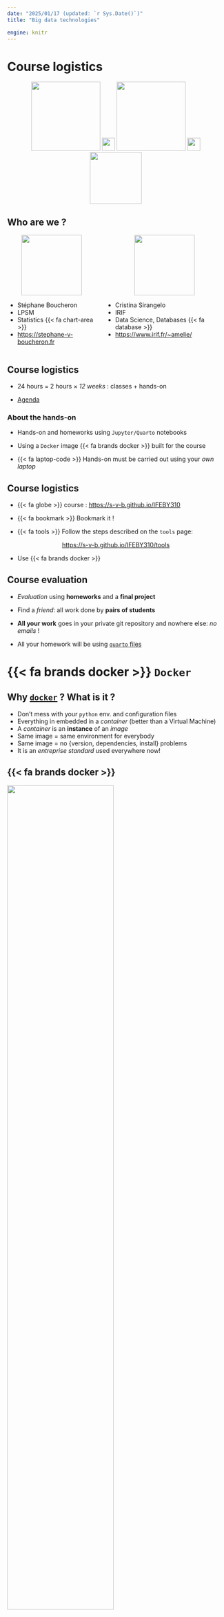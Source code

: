 ```yaml
---
date: "2025/01/17 (updated: `r Sys.Date()`)"
title: "Big data technologies"

engine: knitr
---
```






#  Course logistics {background-color="#1c191c"}

<center>
    <img src="/images/lpsm.png" style="height: 160px;" />
    <img src="" style="width: 30px;" />
    <img src="" style="width: 160px;" />
    <img src="" style="width: 30px;" />
    <img src="/images/uparis.png" style="height: 120px;" />
</center>



##  Who are we ?

::: {.columns}

::: {.column}

<center>
<img src="/images/stephaneb.jpg" style="height:140px;" />
</center>

- Stéphane Boucheron
- LPSM
- Statistics {{< fa chart-area >}}
- [https://stephane-v-boucheron.fr](https://stephane-v-boucheron.fr)


:::


::: {.column}

<center>
<img src="/images/cristina.jpeg" style="height: 140px;" />
</center>


- Cristina Sirangelo
- IRIF
- Data Science, Databases {{< fa database >}}
- [https://www.irif.fr/~amelie/](https://www.irif.fr/~cristina/)

:::

:::

##  Course logistics

- 24 hours = 2 hours $\times$ *12 weeks* : classes + hands-on

- [Agenda](https://edt.math.univ-paris-diderot.fr/#/parcours/mathinfo/m1)


### About the hands-on

- Hands-on and homeworks using  `Jupyter/Quarto` notebooks
  
- Using a `Docker` image {{< fa brands docker >}} built for the course

- {{< fa laptop-code >}} Hands-on must be carried out using your *own laptop*



##  Course logistics

- {{< fa globe >}} course : [https://s-v-b.github.io/IFEBY310](https://s-v-b.github.io/IFEBY310)

- {{< fa bookmark >}} Bookmark it !

- {{< fa tools >}} Follow the steps described on the `tools` page:

<center>
[https://s-v-b.github.io/IFEBY310/tools](https://s-v-b.github.io/IFEBY310/tools)
</center>

- Use {{< fa brands docker >}} 

##  Course evaluation

- *Evaluation* using **homeworks** and a **final project**

- Find a *friend*: all work done by **pairs of students**

- **All your work** goes in your private git repository and nowhere else: *no emails* !

- All your homework will be using [`quarto` files](https://quarto.org)

#  {{< fa brands docker >}} `Docker`   {background-color="#1c191c"}


##  Why [`docker`](https://www.docker.com) ? What is it ?

- Don't mess with your `python` env. and configuration files
- Everything in embedded in a *container* (better than a Virtual Machine)
- A *container* is an **instance** of an *image*
- Same image = same environment for everybody 
- Same image = no {version, dependencies, install} problems
- It is an *entreprise standard* used everywhere now!

## {{< fa brands docker >}}

<img src="/images/containers.png" style="width: 70%;" />

## {{< fa brands docker >}}

<img src="/images/python_environment.png" style="width: 75%;" />



## {{< fa brands docker >}} `docker`

- Have a look at [https://s-v-b.github.io/IFEBY310/tools](https://s-v-b.github.io/IFEBY310/tools)

- Have a look at the `Dockerfile` to explain a little bit how the image is built

- Perform a quick demo on how to use the `docker` image


::: {.callout-note}

### And that's it for logistics !

:::



#  Big data  {background-color="#1c191c"}


##  Big data

- *Moore's Law*: *computing power* **doubled** every two years between 1975 and 2012

- Nowadays, **less** than two years and a half

- *Rapid growth of datasets*: **internet activity**, social networks, genomics, physics, censor networks, IOT, ...

- *Data size trends*: **doubles every year** according to [IDC executive summary](https://www.emc.com/leadership/digital-universe/2014iview/executive-summary.htm)

- *Data deluge*: Today, data is growing faster than computing power


##  Question  {{< fa brain >}}

- How do we **catch up** to **process the data deluge** and to **learn from it** ?



##  Order of magnitudes

#### bit

A *bit* is a value of either a 1 or 0 (on or off)

#### byte (B)

A *byte* is made of 8 bits

- 1 character, e.g., "a", is one byte

#### Kilobyte (KB)

A kilobyte is $1024 =2^{10}$ bytes

- **2** or **3** paragraphs of ASCII text



##  Some more comparisons

#### Megabyte (MB)

A megabyte is $1 048 576=2^{20}$ B or $1 024$ KB

- **873** pages of plain text
- **4** books (200 pages or 240 000 characters)

#### Gigabyte (GB)

A gigabyte is $1 073 741 824=2^{30}$ B, $1 024$ MB or $1 048 576$ KB

- **894 784** pages of plain text (1 200 characters)
- **4 473** books (200 pages or 240 000 characters)
- **640** web pages (with 1.6 MB average file size)
- **341** digital pictures (with 3 MB average file size)
- **256** MP3 audio files (with 4 MB average file size)
- **1,5** 650 MB CD



##  Even more

#### Terabyte (TB)

A terabyte is $1 099 511 627 776=2^{40}$ B, **1 024** GB  or **1 048 576** MB.

- **916 259 689** pages of plain text (1 200 characters)
- **4 581 298** books (200 pages or 240 000 characters)
- **655 360** web pages (with 1.6 MB average file size)
- **349 525** digital pictures (with 3 MB average file size)
- **262 144** MP3 audio files (with 4 MB average file size)
- **1 613** 650 MB CD's
- **233** 4.38 GB DVDs
- **40** 25 GB Blu-ray discs



##  The deluge  {.smaller}

### Petabyte (PB)

A petabyte is **1 024** TB, **1 048 576** GB or **1 073 741 824** MB

$$1125899906842624 = 2^{50} \quad\text{Bytes}$$

- **938 249 922 368** pages of plain text (1 200 characters)
- **4 691 249 611** books (200 pages or 240 000 characters)
- **671 088 640** web pages (with 1.6 MB average file size)
- **357 913 941** digital pictures (with 3 MB average file size)
- **268 435 456** MP3 audio files (with 4 MB average file size)
- **1 651 910** 650 MB CD's
- **239 400** 4.38 GB DVDs
- **41 943** 25 GB Blu-ray discs

### Exabyte, etc.

- 1 EB = 1 exabyte = 1 024 PB
- 1 ZB = 1 zettabyte = 1 024 EB



##  Some figures

You have every *single second*^[[https://www.internetlivestats.com](https://www.internetlivestats.com)]:

- At least **8,000 tweets** sent

- **900+ photos** posted on **Instagram**

- **Thousands of Skype calls** made

- Over **70,000 Google searches** performed

- Around **80,000 YouTube videos** viewed

- Over **2 million emails** sent





##  Some figures

There are^[[https://www.worldwidewebsize.com](https://www.worldwidewebsize.com)]:

- *5 billion web pages* as of mid-2019 (indexed web)

and we expected^[Cisco's Visual Networking Index]:

- *4.8 ZB* of annual IP traffic in 2022

Note that

- **1** ZB $\approx$ **36 000** years of HD video
- Netflix's **entire catalog** is $\approx$ **3.5 years** of HD video


  





##  Some figures

More figures :

- **facebook** daily logs: **60TB**

- **1000 genomes** project: **200TB**

- Google web index: **10+ PB**

- Cost of **1TB** of storage: **~$35**

- Time to read **1TB** from disk: **3 hours** if **100MB/s**

<!-- ### Let's give some *latencies* now -->



##  Latency numbers  {.smaller}

| Memory type                        | Latency(ns)      | Latency(us) | (ms)   |                             |
|:---------------------------------|---------------:|----------:|-----:|:--------------------------|
| L1 cache reference                 |           0.5 ns |             |        |                             |  
| L2 cache reference                 |           7   ns |             |        | 14x L1 cache                |
| Main memory reference              |         100   ns |             |        | 20x L2, 200x L1             |
| Compress 1K bytes with Zippy/Snappy|       3,000   ns |        3 us |        |                             |
| Send 1K bytes over 1 Gbps network  |      10,000   ns |       10 us |        |                             |
| Read 4K randomly from SSD*         |     150,000   ns |      150 us |        | ~1GB/sec SSD                |
| Read 1 MB sequentially from memory |     250,000   ns |      250 us |        |                             |
| Round trip within same datacenter  |     500,000   ns |      500 us |        |                             |
| Read 1 MB sequentially from SSD*   |   1,000,000   ns |    1,000 us |   1 ms | ~1GB/sec SSD, 4X memory     |
| Disk seek                          |  10,000,000   ns |   10,000 us |  10 ms | 20x datacenter roundtrip    |
| Read 1 MB sequentially from disk   |  20,000,000   ns |   20,000 us |  20 ms | 80x memory, 20x SSD         |
| Send packet US -> Europe -> US     | 150,000,000   ns |  150,000 us | 150 ms | 600x memory                 |



## 


```.bash
traceroute to mathscinet.ams.org (104.238.176.204), 64 hops max
  1   192.168.10.1  3,149ms  1,532ms  1,216ms 
  2   192.168.0.254  1,623ms  1,397ms  1,309ms 
  3   78.196.1.254  2,571ms  2,120ms  2,371ms 
  4   78.255.140.126  2,813ms  2,621ms  2,200ms 
  5   78.254.243.86  2,626ms  2,528ms  2,517ms 
  6   78.254.253.42  2,517ms  4,129ms  2,671ms 
  7   78.254.242.54  2,535ms  2,258ms  2,350ms 
  8   *  *  * 
  9   195.66.224.191  12,231ms  11,718ms  12,486ms 
 10   *  *  * 
 11   63.218.14.58  26,213ms  19,264ms  18,949ms 
 12   63.218.231.106  29,135ms  22,078ms  17,954ms
```


##  Latency numbers

- Reading 1MB from **disk** = **100 x** reading 1MB from **memory**

- Sending packet from **US to Europe to US** = **1 000 000 x** main memory reference

### General tendency

True in general, not always:

- memory operations : *fastest*

- disk operations : *slow*

- network operations : *slowest*



##  Latency numbers ^[https://www.eecs.berkeley.edu/~rcs/research/interactive_latency.html](https://www.eecs.berkeley.edu/~rcs/research/interactive_latency.html)

<center>
  <img src="/images/latency_numbers.png" style="width: 100%;" />
</center>



##  Latency numbers for mortals {.smaller}

Multiply all durations by a billion $10^9$


| Memory type                        | Latency      | Human duration                                        |
|:---------------------------------|-----------:|----------------------------------------------------:|
| L1 cache reference                 | 0.5 s        | One heart beat (0.5 s)                                |
| L2 cache reference                 | 7 s          | Long yawn                                             | 
| Main memory reference              | 100 s        | Brushing your teeth                                   |
| Send 2K bytes over 1 Gbps network  | 5.5 hr       | From lunch to end of work day                         | 
| SSD random read                    | 1.7 days     | A normal weekend                                      | 
| Read 1 MB sequentially from memory | 2.9 days     | A long weekend                                        |
| Round trip within same datacenter  | 5.8 days     | A medium vacation                                     | 
| Read 1 MB sequentially from SSD    | 11.6 days    | Waiting for almost 2 weeks for a delivery             |
| Disk seek                          | 16.5 weeks   | A semester in university                              |
| Read 1 MB sequentially from disk   | 7.8 months   | Almost producing a new human being                    | 
| Send packet US -> Europe -> US     | 4.8 years    | Average time it takes to complete a bachelor's degree | 



#  Challenges  {background-color="#1c191c"}



##  Challenges with big datasets


- Large data *don't fit* on a **single** hard-drive

- **One** large (and expensive) machine *can't process or store* **all** the data

- For **computations** how do we *stream data* from the **disk to the different 
layers of memory** ?

- **Concurrent accesses** to the data: disks *cannot* be **read in parallel**




##  Solutions

- Combine *several machines* containing **hard drives** and **processors** on a **network**

- Using *commodity hardware*: cheap, common architecture i.e. **processor** + **RAM** + **disk**

- *Scalability* = **more machines** on the network

- *Partition* the data across the machines




##  Challenges

Dealing with distributed computations adds **software complexity**

Scheduling
: How to *split the work across machines*? Must exploit and optimize data locality since moving data is very expensive

Reliability
: How to *handle  failures*? Commodity (cheap) hardware fails more often. @Google [1%, 5%] HD failure/year and 0.2% [DIMM](https://en.wikipedia.org/wiki/DIMM) failure/year 

Uneven performance of machines
: some nodes are slower than others

##

::: {.columns}

::: {.column}

Problems sketched in 

![](/images/next-gen-databases.png){height=500px}

:::


::: {.column}



[Next Generation Dabases](https://link.springer.com/book/10.1007/978-1-4842-1329-2) describes the challenges faces by 
database industry between 1995 and 2015, that is during the onset of the 
data deluge 


:::
:::



##  Solutions

- *Schedule*, *manage* and *coordinate* threads and resources using appropriate software

- *Locks* to *limit* access to resources

- *Replicate* data for *faster reading* and *reliability*



##  Is it HPC ?

- *High Performance Computing* (HPC)

- *Parallel computing*

::: {.fragment .fade-in}

::: {.fragment .semi-fade-out}

::: {.callout-note}

- For HPC, *scaling up* means using a *bigger machine*
- Huge performance increase for *medium* scale problems
- *Very expensive*, specialized machines, lots of processors and memory

:::

:::

:::

::: {.fragment .fade-in}

::: {.callout-caution}

### No

:::

:::

## {{< fa jedi >}} and {{< fa brands google >}}

> Google committed to a number of key tenants when designing its data center architecture. Most significantly —and at the time, uniquely— Google committed to massively parallelizing and distributing
processing across very large numbers of commodity servers. 

> Google also adopted a “Jedis build their own
lightsabers” attitude: very little third party —and virtually no commercial— software would be found in the Google architecture. 

> *Build* was considered better than *buy* at Google.

From  [Next Generation Dabases](https://link.springer.com/book/10.1007/978-1-4842-1329-2)

##  The Big Data universe

Many technologies combining *software* and *cloud computing*

<center>
  <img src="/images/teasing2.jpg" style="width: 100%;" />
</center>



##  The Big Data universe (still expanding)

Often used with/for with *Machine Learning* (or AI)

<center>
  <img src="/images/teasing3.png" style="width: 90%;" />
</center>



##  Tools {{< fa tools >}}

- Softwares such as `HadoopMR` (Hadoop Map Reduce) and more recently  `Spark` and `Dask`  cope with these challenges
- They are *distributed computational engines*: softwares that ease the development of distributed algorithms

They run on *clusters* (several machine on a network), managed by a *resource manager* such as :

- {{< fa brands yarn >}} Yarn : 
[https://hadoop.apache.org/docs/current/hadoop-yarn/hadoop-yarn-site/YARN.html](https://hadoop.apache.org/docs/current/hadoop-yarn/hadoop-yarn-site/YARN.html)
- Kubernetes :  [https://kubernetes.io](https://kubernetes.io/)

A resource manager ensures that the tasks running on the cluster do not try to use the same resources all at once









#  `Apache Spark`     {background-color="#1c191c"}



##  Apache `Spark`  {.smaller}

The course will focus mainly on `Spark` for big data processing

<center>
  <img src="/images/spark.png" style="width: 35%;" />

  [https://spark.apache.org](https://spark.apache.org)
</center>

- `Spark` is an *enterprise standard* <br>
(cf [https://spark.apache.org/powered-by.html](https://spark.apache.org/powered-by.html))
- One of the most used *big data processing framework*
- *Open source*

The predecessor of `Spark` is [`Hadoop`](ttps://hadoop.apache.org)

See Chapter 2 in [Next Generation Dabases](https://link.springer.com/book/10.1007/978-1-4842-1329-2)

[Guy Harrison](https://www.guyharrison.net)



##  [`Hadoop`](ttps://hadoop.apache.org)

- `Hadoop` has a simple API and good fault tolerance (tolerance to nodes failing midway through a processing job)

- The cost is lots of *data shuffling* across the network

- With intermediate computations *written to disk* *over the network* which we know is *very time expensive* 

It is made of three components:

- `HDFS` (Highly Distributed File System) inspired from `GoogleFileSystem`, see 
[https://ai.google/research/pubs/pub51](https://ai.google/research/pubs/pub51)

- {{< fa brands yarn >}}`YARN` (Yet Another Ressource Negociator) for processing management.

- `MapReduce` inspired from Google for processing again.<br> [https://research.google.com/archive/mapreduce.html](https://research.google.com/archive/mapreduce.html)


##

> The Hadoop 1.0 architecture is powerful and easy to understand, but it is limited to MapReduce
workloads and it provides limited flexibility with regard to scheduling and resource allocation. 

> In the Hadoop 2.0 architecture, YARN (Yet Another Resource Negotiator or, recursively, YARN Application Resource
Negotiator) improves scalability and flexibility by splitting the roles of the Task Tracker into two processes.

> A *Resource Manager* controls access to the clusters resources (memory, CPU, etc.) while the *Application
Manager* (one per job) controls task execution.  


Guy Harrison. Next Generation Database




##  MapReduce's wordcount example

<center>
  <img src="/images/WordCountFlow.JPG" width=95%/>
</center>



##  `Spark`  {.smaller}

Advantages of `Spark` over `HadoopMR` ?

- *In-memory storage*: use **RAM** for fast iterative computations
- *Lower overhead* for starting jobs
- *Simple and expressive* with `Scala`, `Python`, `R`, `Java` APIs
- *Higher level libraries* with `SparkSQL`, `SparkStreaming`, etc.

Disadvantages of `Spark` over `HadoopMR` ?
 
- `Spark` requires servers with **more CPU** and **more memory**
- But still much cheaper than HPC

`Spark` is *much faster* than `Hadoop`

- `Hadoop` uses **disk** and **network** 
- `Spark` tries to use **memory** as much as possible for operations while minimizing network use



##  `Spark` versus  `Hadoop` 




|                          | HadoopMR     | Spark                           |
|:-------------------------|:--------------|:------------------------------ |
| Storage                  | Disk         | in-memory or disk               |
| Operations               | Map, reduce  | Map, reduce, join, sample, ...  |
| Execution model          | Batch        | Batch, interactive, streaming   |
| Programming environments | Java         | Scala, Java, Python, R          |





##  `Spark` and `Hadoop` comparison

For *logistic regression* training (a simple *classification* algorithm which requires *several passes* on a dataset)

<center>
  <img src="/images/spark-dev3.png" width=50%/>
</center>
<br>
<center>
  <img src="/images/logistic-regression.png" width=30%/>
</center>



##  The `Spark` stack

<center>
  <img src="/images/spark_stack.png" width=85%/>
</center>




##  The `Spark` stack

<center>
  <img src="/images/spark-env-source.png" width=95%/>
</center>



##  `Spark` can run "everywhere"

<center>
  <img src="/images/spark-runs-everywhere.png" width=55%/>
</center>

##

- [https://mesos.apache.org](https://mesos.apache.org): Apache Mesos abstracts CPU, memory, storage, and other compute resources away from machines (physical or virtual), enabling fault-tolerant and elastic distributed systems to easily be built and run effectively. Mesos is built using the same principles as the Linux kernel, only at a different level of abstraction. The Mesos
kernel runs on every machine and provides applications (e.g., Hadoop, Spark, Kafka, Elasticsearch) with API’s for
resource management and scheduling across entire datacenter and cloud environments.

- [https://kubernetes.io](https://kubernetes.io) Kubernetes, also known as K8s, is an open-source system for automating deployment, scaling, and management of containerized applications.


#  Agenda, tools and references   {background-color="#1c191c"}



##  Very tentative agenda for the course

**Weeks 1, 2 and 3** <br> 
The `Python` data-science stack for **medium-scale** problems

**Weeks 4 and 5** <br>
Introduction to `spark` and its *low-level API*

**Weeks 6, 7 and 8** <br>
`Spark`'s high level API: .stress[`spark.sql`]. Data from different formats and sources

**Week 9** <br>
Run a job on a cluster with `spark-submit`, monitoring, mistakes and debugging

**Weeks 10, 11, 12** <br>
Introduction to spark applications and `spark-streaming` 


##  Main tools for the course (tentative...)

#### Infrastructure

<center>
<img src="/images/docker.png" width=25%/>
<img src="" width=10%/>
</center>

### Python stack

<center>
<img src="/images/python.png" width=20%/>
<img src="" width=5%/>
<img src="/images/numpy.jpg" width=18%/>
<img src="" width=5%/>
<img src="/images/pandas.png" width=28%/>
<img src="" width=5%/>
<img src="/images/jupyter_logo.png" width=7%/>
</center>

### Data Visualization

<center>
<img src="/images/matplotlib.png" width=20%/>
<img src="" width=5%/>
<img src="/images/seaborn.png" width=20%/>
<img src="" width=5%/>
<img src="/images/bokeh.png" width=20%/>
<img src="" width=5%/>
<img src="/images/plotly-logo.png" width=20%/>
</center>



##  Main tools for the course (tentative...)

#### Big data processing

<center>
<img src="/images/spark.png" width=20%/>
<img src="" width=10%/>
<img src="/images/pyspark.jpg" width=20%/>
<img src="" width=10%/>
<img src="/images/dask.png" width=10%/>
</center>

#### Data storage / formats / querying

<center>
<img src="/images/sql.jpg" width=20%/>
<img src="" width=5%/>
<img src="/images/orc.png" width=20%/>
<img src="" width=5%/>
<img src="/images/parquet.png" width=30%/>

<img src="/images/json.png" width=20%/>
<img src="" width=15%/>
<img src="/images/hdfs.png" width=25%/>
</center>


##  Learning resources

- *Spark Documentation Website*  <br>
[http://spark.apache.org/docs/latest/](http://spark.apache.org/docs/latest/)

- *API docs* <br>
[http://spark.apache.org/docs/latest/api/scala/index.html](http://spark.apache.org/docs/latest/api/scala/index.html) <br>
[http://spark.apache.org/docs/latest/api/python/](http://spark.apache.org/docs/latest/api/python/)

- `Databricks` learning notebooks <br>
[https://databricks.com/resources](https://databricks.com/resources)

- *StackOverflow* <br>
[https://stackoverflow.com/tags/apache-spark](https://stackoverflow.com/tags/apache-spark)  <br>
[https://stackoverflow.com/tags/pyspark](https://stackoverflow.com/tags/pyspark)

- *More advanced* <br>
[http://books.japila.pl/apache-spark-internals/](http://books.japila.pl/apache-spark-internals/)


- *Misc.* <br>
[Next Generation Databases: NoSQLand Big Data by Guy Harrison](https://link.springer.com/book/10.1007/978-1-4842-1329-2)<br>
[Data Pipelines Pocket Reference by J. Densmore](https://www.oreilly.com/library/view/data-pipelines-pocket/9781492087823/)





##  Learning Resources


::: {.columns}
::: {.column width="80%"}

- *Book*: *Spark The Definitive Guide*
  [http://shop.oreilly.com/product/0636920034957.do](http://shop.oreilly.com/product/0636920034957.do) <br>
  [https://github.com/databricks/Spark-The-Definitive-Guide](https://github.com/databricks/Spark-The-Definitive-Guide)

:::
::: {.column width="20%"}

<img src="/images/spark_book.gif" style="height: 160px;" />

:::
::: 


::: {.fragment .fade-in}

Above all

  <img src="/images/wtf.jpg" style="height: 200px;" />


:::



# Data centers   {background-color="#1c191c"}



##  Data centers

Wonder what a *datacenter looks like* ?

- Have a look at [http://www.google.com/about/datacenters](http://www.google.com/about/datacenters)



##  Data centers

Wonder what a *datacenter looks like* ?

<img src="/images/datacenter2.jpg" width=80%/>


##  Data centers

Wonder what a *datacenter looks like* ?


<iframe width="672" height="378" src="https://www.youtube.com/embed/avP5d16wEp0" 
        frameborder="0" allowfullscreen>
</iframe>



# Thank you !   {background-color="#1c191c"}

